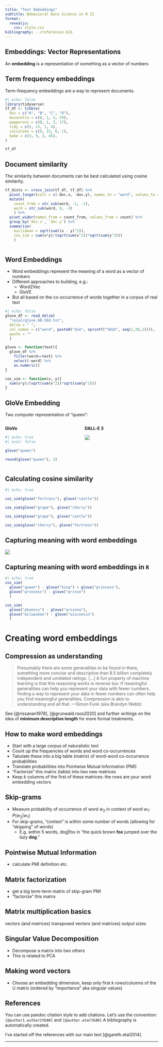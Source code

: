 ```yaml
---
title: "Text Embeddings"
subtitle: Behavioral Data Science in R II
format: 
  revealjs:
    css: style.css
bibliography: ../references.bib
---
```


## Embeddings: Vector Representations

An **embedding** is a representation of something as a vector of numbers

## Term frequency embeddings

Term-frequency embeddings are a way to represent documents.

```r
#| echo: false
library(tidyverse)
tf_df <- tibble(
  doc = c("A", "B", "C", "D"),
  mozarella = c(0, 1, 3, 29),
  pepperoni = c(0, 1, 3, 17),
  tidy = c(5, 23, 1, 4),
  calculate = c(9, 33, 0, 1),
  bake = c(3, 9, 3, 45),
)

tf_df
```

## Document similarity

The similarity between documents can be best calculated using cosine similarity.

```r
tf_dists <- cross_join(tf_df, tf_df) %>% 
  pivot_longer(cols = c(-doc.x, -doc.y), names_to = "word", values_to = "count") %>% 
  mutate(
    count_from = str_sub(word, -1, -1),
    word = str_sub(word, 0, -3)
    ) %>% 
  pivot_wider(names_from = count_from, values_from = count) %>% 
  group_by(`doc.x`, `doc.y`) %>% 
  summarize(
    euclidean = sqrt(sum((x - y)^2)),
    cos_sim = sum(x*y)/(sqrt(sum(x^2))*sqrt(sum(y^2)))
    )
  
```

## Word Embeddings

- Word embeddings represent the meaning of a word as a vector of numbers
- Different approaches to building, e.g.:
  - Word2Vec
  - GloVE
- But all based on the co-occurrence of words together in a corpus of real text

```r
#| echo: false
glove_df <- read_delim(
  "local/glove.6B.50d.txt", 
  delim = " ",
  col_names = c("word", paste0("dim", sprintf("%02d", seq(1,50,1)))),
  quote = ""
  )

glove <- function(text){
  glove_df %>% 
    filter(word==text) %>% 
    select(-word) %>% 
    as.numeric()
}

cos_sim <- function(x, y){
  sum(x*y)/(sqrt(sum(x^2))*sqrt(sum(y^2)))
}

```

## GloVe Embedding

Two computer representation of "queen":

:::: {.columns}
::: {.column width="50%"}

**GloVe**

```r
#| echo: true
#| eval: false

glove("queen")
```

```r
round(glove("queen"), 2)
```
:::
::: {.column width="50%"}

**DALL-E 3**

![](../imgs/queen - DALL·E 2024-03-09.webp)
:::
::::


## Calculating cosine similarity

```r
#| echo: true

cos_sim(glove("fortress"), glove("castle"))

cos_sim(glove("grape"), glove("cherry"))

cos_sim(glove("grape"), glove("castle"))

cos_sim(glove("cherry"), glove("fortress"))
```


## Capturing meaning with word embeddings

![](../imgs/glove-example.png)


## Capturing meaning with word embeddings in `R`

```r
#| echo: true
cos_sim(
  glove("queen") - glove("king") + glove("princess"),
  glove("princess") - glove("prince")
  )

cos_sim(
  glove("phoenix") - glove("arizona"),
  glove("milwaukee") - glove("wisconsin")
  )
```

# Creating word embeddings

## Compression as understanding

> Presumably there are some generalities to be found in there, something more concise and descriptive than 8.5 billion completely independent and unrelated ratings. [...] A fun property of machine learning is that this reasoning works in reverse too: If meaningful generalities can help you represent your data with fewer numbers, finding a way to represent your data in fewer numbers can often help you find meaningful generalities. Compression is akin to understanding and all that. ---Simon Funk (aka Brandyn Webb)

::: callout-tip
See [@rissanan1978], [@grunwald.roos2020] and further writings on the idea of **minimum descriptive length** for more formal treatments.
:::

## How to make word embeddings

- Start with a large corpus of naturalistic text
- Count up the frequencies of words and word co-occurrences
- Tabulate these into a big table (matrix) of word-word co-occurrence probabilities 
- Translate probabilities into Pointwise Mutual Information (PMI)
- "Factorize" this matrix (table) into two new matrices
- Keep $k$ columns of the first of these matrices: the rows are your word embedding vectors

## Skip-grams

- Measure probability of occurrence of word $w_2$ in context of word $w_1$: $P(w_2|w_1)$
- For skip-grams, "context" is within some number of words (allowing for "skipping" of words)
  - E.g. within 5 words, $\text{dog}|\text{fox}$ in  "the quick brown **fox** jumped over the lazy **dog**."
  
## Pointwise Mutual Information

- calculate PMI
definition
etc.

## Matrix factorization

- get a big term-term matrix of skip-gram PMI
- "factorize" this matrix

## Matrix multiplication basics

vectors (and matrices)
transposed vectors (and matrices)
output sizes

## Singular Value Decomposition

- Decompose a matrix into two others
- This is related to PCA

## Making word vectors

- Choose an embedding dimension, keep only first $k$ rows/columns of the U matrix (ordered by "importance" aka singular values)

## References

You can use pandoc citation style to add citations. Let's use the convention: `[@author1.author2YEAR]` and `[@author.etalYEAR]` A bibliography is automatically created.

I've started off the references with our main text [@gareth.etal2014]. 

---
